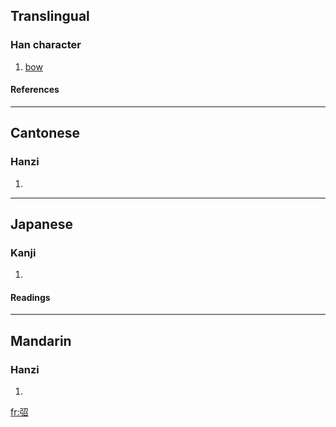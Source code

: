 ==Translingual==
===Han character===
{{Han char|rn=57|rad=弓|as=05|sn=8|four=1726<sub>2</sub>|canj=弓尸竹口 (NSHR)}}
# [[bow]]
====References====
{{Han ref|kx=0358.010|dkj=09758|dj=0674.180|hdz=20994.060|uh=5F28|ud=24360|bh=CC70|bd=52336}}
----
==Cantonese==
===Hanzi===
{{yue-hanzi|jyut=|y=chiu1}}
# {{defn|Cantonese}}
----
==Japanese==
===Kanji===
{{ja-kanji|grade=|rs=弓05}}
# {{defn|Japanese}} 
====Readings====
{{ja-readings|on=[[せう]] (seu)|kun=[[そりかえる]] (sorikaeru)}}
----
==Mandarin==
===Hanzi===
{{cmn-hanzi|pin=[[chāo]] ([[chao1]])|wg=ch'ao<sup>1</sup>}}
# {{defn|Mandarin}}

[[fr:弨]]